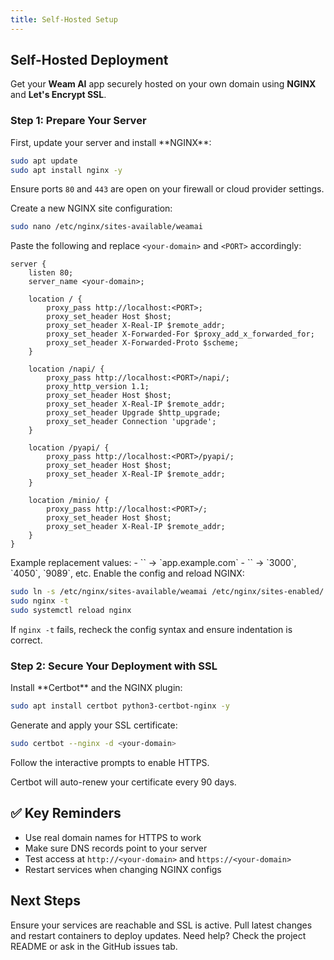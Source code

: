 ```yaml
---
title: Self-Hosted Setup
---
```


## Self-Hosted Deployment

Get your **Weam AI** app securely hosted on your own domain using **NGINX** and **Let's Encrypt SSL**.

### Step 1: Prepare Your Server

<AccordionGroup>

<Accordion icon="server" title="Update & Install NGINX">
First, update your server and install **NGINX**:

```bash
sudo apt update
sudo apt install nginx -y
```

<Note>Ensure ports `80` and `443` are open on your firewall or cloud provider settings.</Note>
</Accordion>

<Accordion icon="file" title="Create NGINX Config">
Create a new NGINX site configuration:

```bash
sudo nano /etc/nginx/sites-available/weamai
```

Paste the following and replace `<your-domain>` and `<PORT>` accordingly:

```nginx
server {
    listen 80;
    server_name <your-domain>;

    location / {
        proxy_pass http://localhost:<PORT>;
        proxy_set_header Host $host;
        proxy_set_header X-Real-IP $remote_addr;
        proxy_set_header X-Forwarded-For $proxy_add_x_forwarded_for;
        proxy_set_header X-Forwarded-Proto $scheme;
    }

    location /napi/ {
        proxy_pass http://localhost:<PORT>/napi/;
        proxy_http_version 1.1;
        proxy_set_header Host $host;
        proxy_set_header X-Real-IP $remote_addr;
        proxy_set_header Upgrade $http_upgrade;
        proxy_set_header Connection 'upgrade';
    }

    location /pyapi/ {
        proxy_pass http://localhost:<PORT>/pyapi/;
        proxy_set_header Host $host;
        proxy_set_header X-Real-IP $remote_addr;
    }

    location /minio/ {
        proxy_pass http://localhost:<PORT>/;
        proxy_set_header Host $host;
        proxy_set_header X-Real-IP $remote_addr;
    }
}
```

<Tip>
Example replacement values:  
- `<your-domain>` → `app.example.com`  
- `<PORT>` → `3000`, `4050`, `9089`, etc.
</Tip>
</Accordion>

<Accordion icon="link" title="Enable Site & Reload NGINX">
Enable the config and reload NGINX:

```bash
sudo ln -s /etc/nginx/sites-available/weamai /etc/nginx/sites-enabled/
sudo nginx -t
sudo systemctl reload nginx
```

<Note>If `nginx -t` fails, recheck the config syntax and ensure indentation is correct.</Note>
</Accordion>

</AccordionGroup>

### Step 2: Secure Your Deployment with SSL

<AccordionGroup>

<Accordion icon="shield-check" title="Install Certbot">
Install **Certbot** and the NGINX plugin:

```bash
sudo apt install certbot python3-certbot-nginx -y
```
</Accordion>

<Accordion icon="lock" title="Generate SSL Certificate">
Generate and apply your SSL certificate:

```bash
sudo certbot --nginx -d <your-domain>
```

Follow the interactive prompts to enable HTTPS.

<Note>Certbot will auto-renew your certificate every 90 days.</Note>
</Accordion>

</AccordionGroup>


## ✅ Key Reminders

- Use real domain names for HTTPS to work  
- Make sure DNS records point to your server  
- Test access at `http://<your-domain>` and `https://<your-domain>`  
- Restart services when changing NGINX configs


## Next Steps

<CardGroup cols={2}>

<Card title="Verify Deployment" icon="check" href="#">
Ensure your services are reachable and SSL is active.
</Card>

<Card title="Deploy Updates" icon="rocket" href="#">
Pull latest changes and restart containers to deploy updates.
</Card>

</CardGroup>

<Note>
Need help? Check the project README or ask in the GitHub issues tab.
</Note>